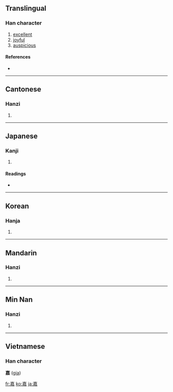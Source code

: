 ==Translingual==

===Han character===
{{Han char|rn=30|rad=口|as=11|sn=14|four=4046<sub>1</sub>|canj=土口廿口 (GRTR), X土口廿口 (XGRTR)}}

# [[excellent]]
# [[joyful]]
# [[auspicious]]

====References====
* {{Han ref|kx=0205.070|dkj=04176|dj=0427.250|hdz=10672.110|uh=5609|ud=22025|bh=B9C5|bd=47557}}

----

==Cantonese==

===Hanzi===
{{yue-hanzi|jyut=|y=ga1}}

# {{defn|Cantonese}}

----

==Japanese==

===Kanji===
{{ja-kanji|grade=|rs=口11}}

# {{defn|Japanese}}

====Readings====
* {{ja-readings|on=[[か]] (ka)|kun=[[よみする]] (yomisuru), [[よい]] (yoi)}}

----

==Korean==

===Hanja===
{{ko-hanja|hangeul=가|rv=ga|mr=ka}}

# {{defn|Korean}}

----

==Mandarin==

===Hanzi===
{{cmn-hanzi|pin=[[jiā]] ([[jia1]])|wg=chia<sup>1</sup>}}

# {{defn|Mandarin}}

----
==Min Nan==

===Hanzi===
{{nan-hanzi|poj=ka, ke}}

# {{defn|Min Nan}}

----

==Vietnamese==
===Han character===
'''嘉''' ([[gia]])

[[fr:嘉]]
[[ko:嘉]]
[[ja:嘉]]